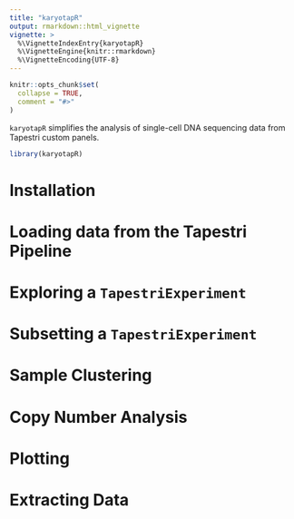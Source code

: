 ```yaml
---
title: "karyotapR"
output: rmarkdown::html_vignette
vignette: >
  %\VignetteIndexEntry{karyotapR}
  %\VignetteEngine{knitr::rmarkdown}
  %\VignetteEncoding{UTF-8}
---
```


```r
knitr::opts_chunk$set(
  collapse = TRUE,
  comment = "#>"
)
```

`karyotapR` simplifies the analysis of single-cell DNA sequencing data from Tapestri custom panels.

```r
library(karyotapR)
```

# Installation

# Loading data from the Tapestri Pipeline

# Exploring a `TapestriExperiment`

# Subsetting a `TapestriExperiment`

# Sample Clustering

# Copy Number Analysis

# Plotting

# Extracting Data
